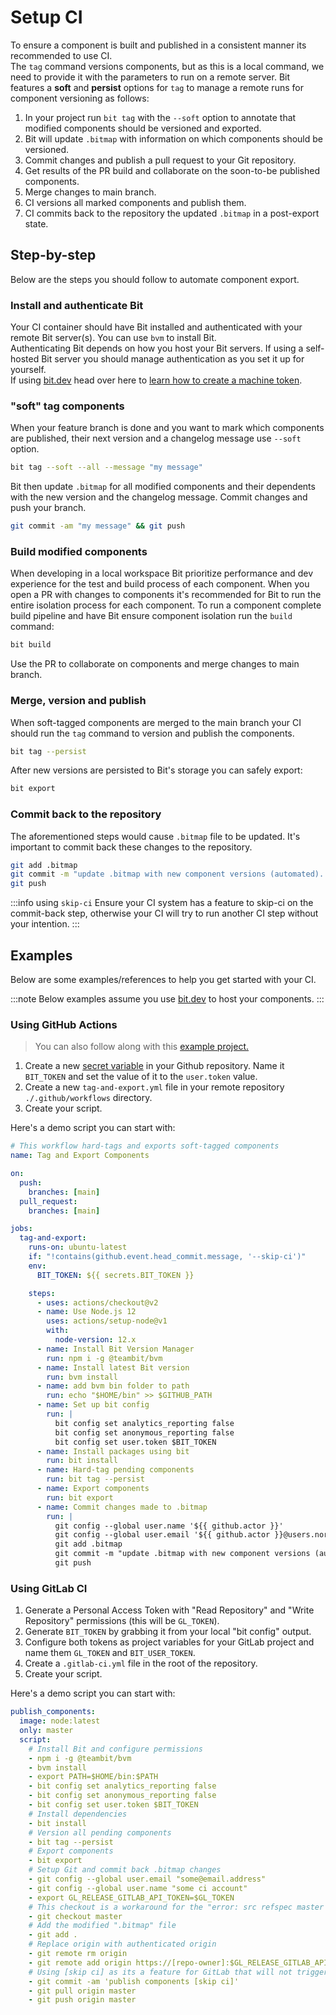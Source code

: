 # Setup CI


To ensure a component is built and published in a consistent manner its recommended to use CI.  
The `tag` command versions components, but as this is a local command, we need to provide it with the parameters to run on a remote server. Bit features a **soft** and **persist** options for `tag` to manage a remote runs for component versioning as follows:

1. In your project run `bit tag` with the `--soft` option to annotate that modified components should be versioned and exported.
1. Bit will update `.bitmap` with information on which components should be versioned.
1. Commit changes and publish a pull request to your Git repository.
1. Get results of the PR build and collaborate on the soon-to-be published components.
1. Merge changes to main branch.
1. CI versions all marked components and publish them.
1. CI commits back to the repository the updated `.bitmap` in a post-export state.

## Step-by-step

Below are the steps you should follow to automate component export.

### Install and authenticate Bit

Your CI container should have Bit installed and authenticated with your remote Bit server(s). You can use `bvm` to install Bit.  
Authenticating Bit depends on how you host your Bit servers. If using a self-hosted Bit server you should manage authentication as you set it up for yourself.  
If using [bit.dev](https://bit.dev) head over here to [learn how to create a machine token](https://TODO).

### "soft" tag components

When your feature branch is done and you want to mark which components are published, their next version and a changelog message use `--soft` option.

```sh title="soft tag components"
bit tag --soft --all --message "my message"
```

Bit then update `.bitmap` for all modified components and their dependents with the new version and the changelog message. Commit changes and push your branch.

```sh
git commit -am "my message" && git push
```

### Build modified components

When developing in a local workspace Bit prioritize performance and dev experience for the test and build process of each component. When you open a PR with changes to components it's recommended for Bit to run the entire isolation process for each component. To run a component complete build pipeline and have Bit ensure component isolation run the `build` command:

```sh title="build command prioritize isolation over performance"
bit build
```

Use the PR to collaborate on components and merge changes to main branch.

### Merge, version and publish

When soft-tagged components are merged to the main branch your CI should run the `tag` command to version and publish the components.

```sh title="persist soft tags"
bit tag --persist
```

After new versions are persisted to Bit's storage you can safely export:

```sh title="export components"
bit export
```

### Commit back to the repository

The aforementioned steps would cause `.bitmap` file to be updated. It's important to commit back these changes to the repository.

```sh title="commit changes to repository"
git add .bitmap
git commit -m "update .bitmap with new component versions (automated). [skip-ci]"
git push
```

:::info using `skip-ci`
Ensure your CI system has a feature to skip-ci on the commit-back step, otherwise your CI will try to run another CI step without your intention.
:::

## Examples

Below are some examples/references to help you get started with your CI.

:::note
Below examples assume you use [bit.dev](https://bit.dev) to host your components.
:::

### Using GitHub Actions

> You can also follow along with this [example project.](https://github.com/teambit/harmony-with-github-actions)

1. Create a new [secret variable](https://docs.github.com/en/free-pro-team@latest/actions/reference/encrypted-secrets) in your Github repository. Name it `BIT_TOKEN` and set the value of it to the `user.token` value.
1. Create a new `tag-and-export.yml` file in your remote repository `./.github/workflows` directory.
1. Create your script.

Here's a demo script you can start with:

```yaml
# This workflow hard-tags and exports soft-tagged components
name: Tag and Export Components

on:
  push:
    branches: [main]
  pull_request:
    branches: [main]

jobs:
  tag-and-export:
    runs-on: ubuntu-latest
    if: "!contains(github.event.head_commit.message, '--skip-ci')"
    env:
      BIT_TOKEN: ${{ secrets.BIT_TOKEN }}

    steps:
      - uses: actions/checkout@v2
      - name: Use Node.js 12
        uses: actions/setup-node@v1
        with:
          node-version: 12.x
      - name: Install Bit Version Manager
        run: npm i -g @teambit/bvm
      - name: Install latest Bit version
        run: bvm install
      - name: add bvm bin folder to path
        run: echo "$HOME/bin" >> $GITHUB_PATH
      - name: Set up bit config
        run: |
          bit config set analytics_reporting false
          bit config set anonymous_reporting false
          bit config set user.token $BIT_TOKEN
      - name: Install packages using bit
        run: bit install
      - name: Hard-tag pending components
        run: bit tag --persist
      - name: Export components
        run: bit export
      - name: Commit changes made to .bitmap
        run: |
          git config --global user.name '${{ github.actor }}'
          git config --global user.email '${{ github.actor }}@users.noreply.github.com'
          git add .bitmap
          git commit -m "update .bitmap with new component versions (automated). --skip-ci"
          git push
```

### Using GitLab CI

1. Generate a Personal Access Token with "Read Repository" and "Write Repository" permissions (this will be `GL_TOKEN`).
1. Generate `BIT_TOKEN` by grabbing it from your local "bit config" output.
1. Configure both tokens as project variables for your GitLab project and name them `GL_TOKEN` and `BIT_USER_TOKEN`.
1. Create a `.gitlab-ci.yml` file in the root of the repository.
1. Create your script.

Here's a demo script you can start with:

```yml
publish_components:
  image: node:latest
  only: master
  script:
    # Install Bit and configure permissions
    - npm i -g @teambit/bvm
    - bvm install
    - export PATH=$HOME/bin:$PATH
    - bit config set analytics_reporting false
    - bit config set anonymous_reporting false
    - bit config set user.token $BIT_TOKEN
    # Install dependencies
    - bit install
    # Version all pending components
    - bit tag --persist
    # Export components
    - bit export
    # Setup Git and commit back .bitmap changes
    - git config --global user.email "some@email.address"
    - git config --global user.name "some ci account"
    - export GL_RELEASE_GITLAB_API_TOKEN=$GL_TOKEN
    # This checkout is a workaround for the "error: src refspec master does not match any." error
    - git checkout master
    # Add the modified ".bitmap" file
    - git add .
    # Replace origin with authenticated origin
    - git remote rm origin
    - git remote add origin https://[repo-owner]:$GL_RELEASE_GITLAB_API_TOKEN@gitlab.com/[repo-ower]/[repo-name].git
    # Using [skip ci] as its a feature for GitLab that will not trigger CI for this commit
    - git commit -am 'publish components [skip ci]'
    - git pull origin master
    - git push origin master
```
